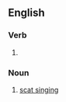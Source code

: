 ==English==

===Verb===
{{head|en|verb form}}

# {{present participle of|en|scat|nocat=1}}

===Noun===
{{en-noun|-|s}}

# [[scat singing]]